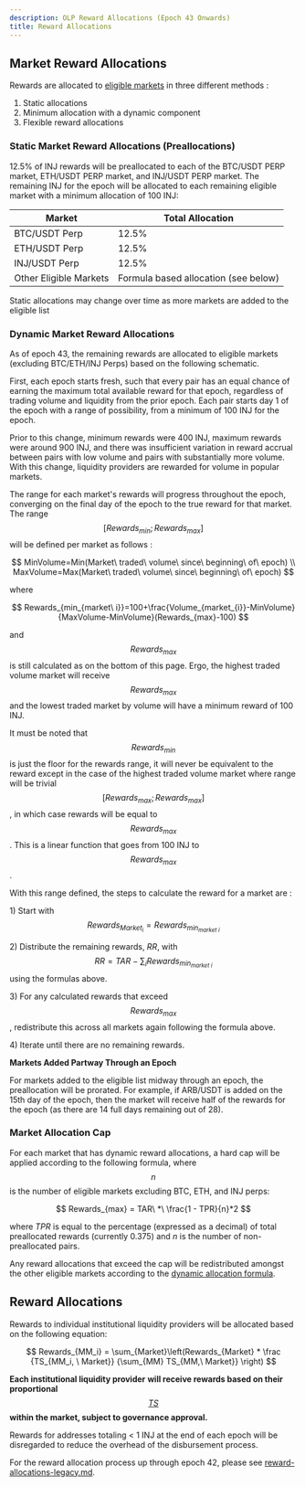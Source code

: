 ```yaml
---
description: OLP Reward Allocations (Epoch 43 Onwards)
title: Reward Allocations
---
```


## Market Reward Allocations

Rewards are allocated to [eligible markets](eligible-markets.md) in three different methods :

1. Static allocations
2. Minimum allocation with a dynamic component
3. Flexible reward allocations

### Static Market Reward Allocations (Preallocations)

12.5% of INJ rewards will be preallocated to each of the BTC/USDT PERP market, ETH/USDT PERP market, and INJ/USDT PERP market. The remaining INJ for the epoch will be allocated to each remaining eligible market with a minimum allocation of 100 INJ:&#x20;

| Market                 | Total Allocation                     |
| ---------------------- | ------------------------------------ |
| BTC/USDT Perp          | 12.5%                                |
| ETH/USDT Perp          | 12.5%                                |
| INJ/USDT Perp          | 12.5%                                |
| Other Eligible Markets | Formula based allocation (see below) |

<Callout icon="info" color="#07C1FF" iconType="regular">
Static allocations may change over time as more markets are added to the eligible list
</Callout>

### Dynamic Market Reward Allocations

As of epoch 43, the remaining rewards are allocated to eligible markets (excluding BTC/ETH/INJ Perps) based on the following schematic.

First, each epoch starts fresh, such that every pair has an equal chance of earning the maximum total available reward for that epoch, regardless of trading volume and liquidity from the prior epoch. Each pair starts day 1 of the epoch with a range of possibility, from a minimum of 100 INJ for the epoch.

Prior to this change, minimum rewards were 400 INJ, maximum rewards were around 900 INJ, and there was insufficient variation in reward accrual between pairs with low volume and pairs with substantially more volume. With this change, liquidity providers are rewarded for volume in popular markets.

The range for each market's rewards will progress throughout the epoch, converging on the final day of the epoch to the true reward for that market. The range $$[Rewards_{min};Rewards_{max}]$$ will be defined per market as follows :&#x20;

$$
MinVolume=Min(Market\ traded\ volume\ since\ beginning\ of\ epoch) \\
MaxVolume=Max(Market\ traded\ volume\ since\ beginning\ of\ epoch)
$$

where

$$
Rewards_{min_{market\ i}}=100+\frac{Volume_{market_{i}}-MinVolume}{MaxVolume-MinVolume}(Rewards_{max}-100)
$$

and $$Rewards_{max}$$ is still calculated as on the bottom of this page. Ergo, the highest traded volume market will receive $$Rewards_{max}$$ and the lowest traded market by volume will have a minimum reward of 100 INJ.

It must be noted that $$Rewards_{min}$$ is just the floor for the rewards range, it will never be equivalent to the reward except in the case of the highest traded volume market where range will be trivial $$[Rewards_{max};Rewards_{max}]$$, in which case rewards will be equal to $$Rewards_{max}$$. This is a linear function that goes from 100 INJ to $$Rewards_{max}$$.

With this range defined, the steps to calculate the reward for a market are :&#x20;

1\) Start with $$Rewards_{Market_{i}}=Rewards_{min_{market\ i}}$$&#x20;

2\) Distribute the remaining rewards, _RR_, with $$RR=TAR-\sum_{i}Rewards_{min_{market\ i}}$$using the formulas above.

3\) For any calculated rewards that exceed $$Rewards_{max}$$, redistribute this across all markets again following the formula above.

4\) Iterate until there are no remaining rewards.

**Markets Added Partway Through an Epoch**

For markets added to the eligible list midway through an epoch, the preallocation will be prorated. For example, if ARB/USDT is added on the 15th day of the epoch, then the market will receive half of the rewards for the epoch (as there are 14 full days remaining out of 28).

### Market Allocation Cap

For each market that has dynamic reward allocations, a hard cap will be applied according to the following formula, where $$n$$ is the number of eligible markets excluding BTC, ETH, and INJ perps:

$$
Rewards_{max} = TAR\ *\ \frac{1 - TPR}{n}*2
$$

where _TPR_ is equal to the percentage (expressed as a decimal) of total preallocated rewards (currently 0.375) and _n_ is the number of non-preallocated pairs.

Any reward allocations that exceed the cap will be redistributed amongst the other eligible markets according to the [dynamic allocation formula](reward-allocations.md#dynamic-market-reward-allocations).

## Reward Allocations

Rewards to individual institutional liquidity providers will be allocated based on the following equation:

$$
Rewards_{MM_i} = \sum_{Market}\left(Rewards_{Market} * \frac {TS_{MM_i, \ Market}} {\sum_{MM} TS_{MM,\ Market}} \right)
$$

**Each institutional liquidity provider** **will receive rewards based on their proportional**[ $$TS$$ ](./scoring.md#total-score)**within the market, subject to governance approval.**&#x20;

<Callout icon="info" color="#07C1FF" iconType="regular">
Rewards for addresses totaling < 1 INJ at the end of each epoch will be disregarded to reduce the overhead of the disbursement process.&#x20;
</Callout>

For the reward allocation process up through epoch 42, please see [reward-allocations-legacy.md](reward-allocations-legacy.md "mention").
